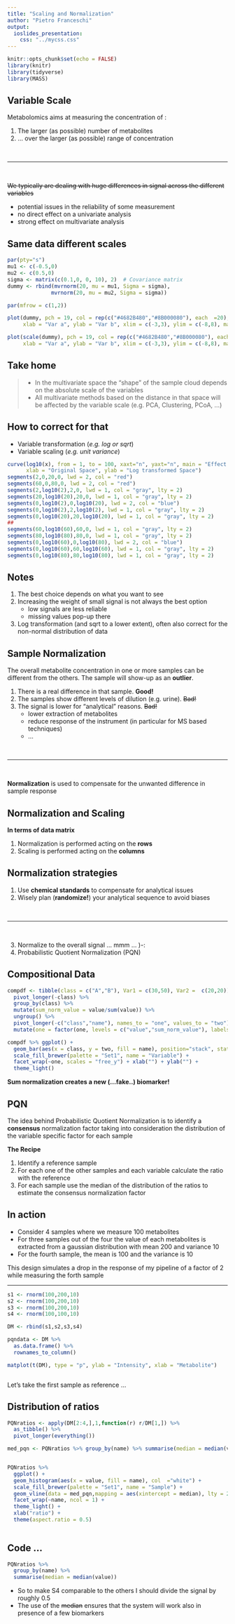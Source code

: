 ```yaml
---
title: "Scaling and Normalization"
author: "Pietro Franceschi"
output: 
  ioslides_presentation:
    css: "../mycss.css"
---
```


```r
knitr::opts_chunk$set(echo = FALSE)
library(knitr)
library(tidyverse)
library(MASS)
```


## Variable Scale

Metabolomics aims at measuring the concentration of :

1. The larger (as possible) number of metabolites 
2. ... over the larger (as possible) range of concentration

<br>
<hr>
<br>

~~We typically are dealing with huge differences in signal across the different variables~~

- potential issues in the reliability of some measurement
- no direct effect on a univariate analysis 
- strong effect on multivariate analysis 

## Same data different scales

```r
par(pty="s")
mu1 <- c(-0.5,0)
mu2 <- c(0.5,0)
sigma <- matrix(c(0.1,0, 0, 10), 2)  # Covariance matrix
dummy <- rbind(mvrnorm(20, mu = mu1, Sigma = sigma),
              mvrnorm(20, mu = mu2, Sigma = sigma))

par(mfrow = c(1,2))

plot(dummy, pch = 19, col = rep(c("#4682B480","#8B000080"), each  =20), 
     xlab = "Var a", ylab = "Var b", xlim = c(-3,3), ylim = c(-8,8), main = "Larger variability in var b")

plot(scale(dummy), pch = 19, col = rep(c("#4682B480","#8B000080"), each  =20), 
     xlab = "Var a", ylab = "Var b", xlim = c(-3,3), ylim = c(-8,8), main = "Larger variability in var a")


```


## Take home {#notes}

> - In the multivariate space the "shape" of the sample cloud depends on the absolute scale of the variables
> - All multivariate methods based on the distance in that space will be affected by the variable scale (e.g. PCA, Clustering, PCoA, ...)

## How to correct for that

- Variable transformation (_e.g. log or sqrt_)
- Variable scaling (_e.g. unit variance_)


```r
curve(log10(x), from = 1, to = 100, xaxt="n", yaxt="n", main = "Effect of log transformation", 
      xlab = "Original Space", ylab = "Log transformed Space") 
segments(2,0,20,0, lwd = 2, col = "red")
segments(60,0,80,0, lwd = 2, col = "red")
segments(2,log10(2),2,0, lwd = 1, col = "gray", lty = 2)
segments(20,log10(20),20,0, lwd = 1, col = "gray", lty = 2)
segments(0,log10(2),0,log10(20), lwd = 2, col = "blue")
segments(0,log10(2),2,log10(2), lwd = 1, col = "gray", lty = 2)
segments(0,log10(20),20,log10(20), lwd = 1, col = "gray", lty = 2)
## 
segments(60,log10(60),60,0, lwd = 1, col = "gray", lty = 2)
segments(80,log10(80),80,0, lwd = 1, col = "gray", lty = 2)
segments(0,log10(60),0,log10(80), lwd = 2, col = "blue")
segments(0,log10(60),60,log10(60), lwd = 1, col = "gray", lty = 2)
segments(0,log10(80),80,log10(80), lwd = 1, col = "gray", lty = 2)
```

## Notes {#notes .build}

1. The best choice depends on what you want to see
2. Increasing the weight of small signal is not always the best option 
   * low signals are less reliable
   * missing values pop-up there
3. Log transformation (and sqrt to a lower extent), often also correct for the non-normal distribution of data

                                            

## Sample Normalization {.smaller}

The overall metabolite concentration in one or more samples can be different from the others. The sample will show-up as an __outlier__.

 1. There is a real difference in that sample. **Good!**
 2. The samples show different levels of dilution (e.g. urine). ~~Bad!~~
 4. The signal is lower for "analytical" reasons. ~~Bad!~~
    - lower extraction of metabolites
    - reduce response of the instrument (in particular for MS based techniques)
     - ...

<br>
<hr>
<br>

**Normalization** is used to compensate for the unwanted difference in sample response

## Normalization and Scaling

**In terms of data matrix**

1. Normalization is performed acting on the **rows**
3. Scaling is performed acting on the **columns**


## Normalization strategies

1. Use **chemical standards** to compensate for analytical issues
2. Wisely plan (**randomize!**) your analytical sequence to avoid biases

<br>
<hr>
<br>

3. Normalize to the overall signal ... mmm   ... )-:
4. Probabilistic Quotient Normalization (PQN)


## Compositional Data

```r
compdf <- tibble(class = c("A","B"), Var1 = c(30,50), Var2 =  c(20,20)) %>% 
  pivot_longer(-class) %>%
  group_by(class) %>% 
  mutate(sum_norm_value = value/sum(value)) %>% 
  ungroup() %>% 
  pivot_longer(-c("class","name"), names_to = "one", values_to = "two") %>% 
  mutate(one = factor(one, levels = c("value","sum_norm_value"), labels = c("Raw data","Sum Normalized")))

compdf %>% ggplot() + 
  geom_bar(aes(x = class, y = two, fill = name), position="stack", stat="identity") + 
  scale_fill_brewer(palette = "Set1", name = "Variable") + 
  facet_wrap(~one, scales = "free_y") + xlab("") + ylab("") + 
  theme_light()

```

**Sum normalization creates a new (...fake..) biomarker!**

## PQN

The idea behind Probabilistic Quotient Normalization is to identify a __consensus__ normalization factor taking into consideration the distribution of the variable specific factor for each sample

**The Recipe**

1. Identify a reference sample
2. For each one of the other samples and each variable calculate the ratio with the reference
3. For each sample use the median of the distribution of the ratios to estimate the consensus normalization factor


## In action

* Consider 4 samples where we measure 100 metabolites
* For three samples out of the four the value of each metabolites is extracted from a gaussian distribution with mean 200 and variance 10
* For the fourth sample, the mean is 100 and the variance is 10

This design simulates a drop in the response of my pipeline of a factor of 2 while measuring the forth sample

---


```r
s1 <- rnorm(100,200,10)
s2 <- rnorm(100,200,10)
s3 <- rnorm(100,200,10)
s4 <- rnorm(100,100,10)

DM <- rbind(s1,s2,s3,s4)

pqndata <- DM %>% 
  as.data.frame() %>% 
  rownames_to_column()

matplot(t(DM), type = "p", ylab = "Intensity", xlab = "Metabolite")



```

Let's take the first sample as reference ...

## Distribution of ratios

```r
PQNratios <- apply(DM[2:4,],1,function(r) r/DM[1,]) %>% 
  as_tibble() %>% 
  pivot_longer(everything()) 

med_pqn <- PQNratios %>% group_by(name) %>% summarise(median = median(value))


PQNratios %>% 
  ggplot() + 
  geom_histogram(aes(x = value, fill = name), col  ="white") + 
  scale_fill_brewer(palette = "Set1", name = "Sample") + 
  geom_vline(data = med_pqn,mapping = aes(xintercept = median), lty = 2) + 
  facet_wrap(~name, ncol = 1) + 
  theme_light() + 
  xlab("ratio") + 
  theme(aspect.ratio = 0.5)
 

```


## Code ...

```r
PQNratios %>% 
  group_by(name) %>% 
  summarise(median = median(value))
```

* So to make S4 comparable to the others I should divide the signal by roughly 0.5
* The use of the ~~median~~ ensures that the system will work also in presence of a few biomarkers


























